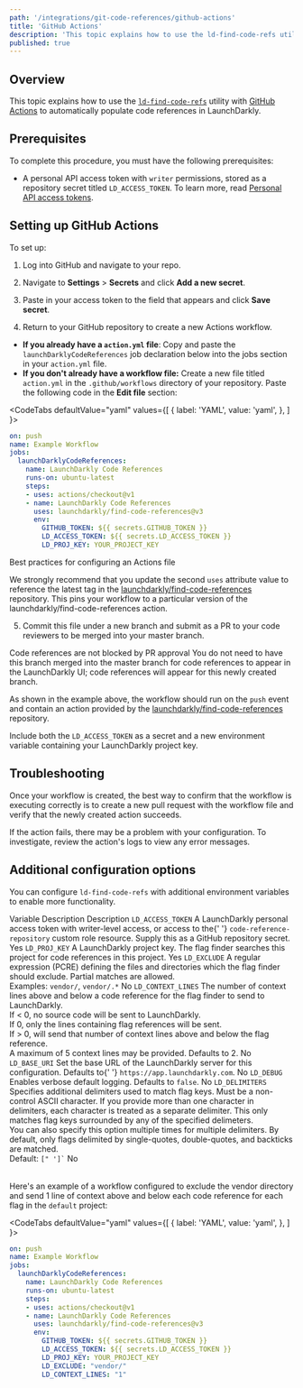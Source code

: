 ```yaml
---
path: '/integrations/git-code-references/github-actions'
title: 'GitHub Actions'
description: 'This topic explains how to use the ld-find-code-refs utility with GitHub Actions to automatically populate code references in LaunchDarkly.'
published: true
---
```


## Overview

This topic explains how to use the [`ld-find-code-refs`](https://github.com/launchdarkly/ld-find-code-refs/) utility with [GitHub Actions](https://github.com/features/actions) to automatically populate code references in LaunchDarkly.

## Prerequisites

To complete this procedure, you must have the following prerequisites:

- A personal API access token with `writer` permissions, stored as a repository secret titled `LD_ACCESS_TOKEN`. To learn more, read [Personal API access tokens](/home/account-security/api-access-tokens).

## Setting up GitHub Actions

To set up:

1. Log into GitHub and navigate to your repo.
2. Navigate to **Settings** > **Secrets** and click **Add a new secret**.
3. Paste in your access token to the field that appears and click **Save secret**.

4. Return to your GitHub repository to create a new Actions workflow.
 * **If you already have a `action.yml` file**: Copy and paste the `launchDarklyCodeReferences` job declaration below into the jobs section in your `action.yml` file.
 * **If you don't already have a workflow file:** Create a new file titled `action.yml` in the `.github/workflows` directory of your repository. Paste the following code in the **Edit file** section:

<CodeTabs
 defaultValue="yaml"
 values={[
   { label: 'YAML', value: 'yaml', },
 ]
}>
<CodeTabItem value="yaml">

```yaml
on: push
name: Example Workflow
jobs:
  launchDarklyCodeReferences:
    name: LaunchDarkly Code References
    runs-on: ubuntu-latest
    steps:
    - uses: actions/checkout@v1
    - name: LaunchDarkly Code References
      uses: launchdarkly/find-code-references@v3
      env:
        GITHUB_TOKEN: ${{ secrets.GITHUB_TOKEN }}
        LD_ACCESS_TOKEN: ${{ secrets.LD_ACCESS_TOKEN }}
        LD_PROJ_KEY: YOUR_PROJECT_KEY
```

</CodeTabItem>
</CodeTabs>

<Callout intent="info">
  <CalloutTitle>Best practices for configuring an Actions file</CalloutTitle>
  <CalloutDescription>

We strongly recommend that you update the second `uses` attribute value to reference the latest tag in the
[launchdarkly/find-code-references](https://github.com/launchdarkly/find-code-references) repository. This pins your
workflow to a particular version of the launchdarkly/find-code-references action.

  </CalloutDescription>
</Callout>

5. Commit this file under a new branch and submit as a PR to your code reviewers to be merged into your master branch.

<Callout intent="info">
  <CalloutTitle>Code references are not blocked by PR approval</CalloutTitle>
  <CalloutDescription>
    You do not need to have this branch merged into the master branch for code references to appear in the LaunchDarkly
    UI; code references will appear for this newly created branch.
  </CalloutDescription>
</Callout>

As shown in the example above, the workflow should run on the `push` event and contain an action provided by the [launchdarkly/find-code-references](https://github.com/launchdarkly/find-code-references) repository.

Include both the `LD_ACCESS_TOKEN` as a secret and a new environment variable containing your LaunchDarkly project key.

## Troubleshooting

Once your workflow is created, the best way to confirm that the workflow is executing correctly is to create a new pull request with the workflow file and verify that the newly created action succeeds.

If the action fails, there may be a problem with your configuration. To investigate, review the action's logs to view any error messages.

## Additional configuration options

You can configure `ld-find-code-refs` with additional environment variables to enable more functionality.

<Table>
  <TableHeader>
    <TableHeadCell>Variable</TableHeadCell>
    <TableHeadCell>Description</TableHeadCell>
    <TableHeadCell>Description</TableHeadCell>
  </TableHeader>
  <TableBody>
    <TableRow>
      <TableCell>
        <code>LD_ACCESS_TOKEN</code>
      </TableCell>
      <TableCell>
        A LaunchDarkly personal access token with writer-level access, or access to the{' '}
        <code>code-reference-repository</code> custom role resource. Supply this as a GitHub repository secret.
      </TableCell>
      <TableCell>Yes</TableCell>
    </TableRow>
    <TableRow>
      <TableCell>
        <code>LD_PROJ_KEY</code>
      </TableCell>
      <TableCell>
        A LaunchDarkly project key. The flag finder searches this project for code references in this project.
      </TableCell>
      <TableCell>Yes</TableCell>
    </TableRow>
    <TableRow>
      <TableCell>
        <code>LD_EXCLUDE</code>
      </TableCell>
      <TableCell>
        A regular expression (PCRE) defining the files and directories which the flag finder should exclude. Partial
        matches are allowed.
        <br />
        Examples: <code>vendor/</code>, <code>vendor/.*</code>
      </TableCell>
      <TableCell>No</TableCell>
    </TableRow>
    <TableRow>
      <TableCell>
        <code>LD_CONTEXT_LINES</code>
      </TableCell>
      <TableCell>
        The number of context lines above and below a code reference for the flag finder to send to LaunchDarkly.
        <br />
        If &lt; 0, no source code will be sent to LaunchDarkly.
        <br />
        If 0, only the lines containing flag references will be sent.
        <br />
        If &gt; 0, will send that number of context lines above and below the flag reference.
        <br />A maximum of 5 context lines may be provided. Defaults to 2.
      </TableCell>
      <TableCell>No</TableCell>
    </TableRow>
    <TableRow>
      <TableCell>
        <code>LD_BASE_URI</code>
      </TableCell>
      <TableCell>
        Set the base URL of the LaunchDarkly server for this configuration. Defaults to{' '}
        <code>https://app.launchdarkly.com</code>.
      </TableCell>
      <TableCell>No</TableCell>
    </TableRow>
    <TableRow>
      <TableCell>
        <code>LD_DEBUG</code>
      </TableCell>
      <TableCell>
        Enables verbose default logging. Defaults to <code>false</code>.
      </TableCell>
      <TableCell>No</TableCell>
    </TableRow>
    <TableRow>
      <TableCell>
        <code>LD_DELIMITERS</code>
      </TableCell>
      <TableCell>
        Specifies additional delimiters used to match flag keys. Must be a non-control ASCII character. If you provide
        more than one character in delimiters, each character is treated as a separate delimiter. This only matches flag
        keys surrounded by any of the specified delimeters.
        <br />
        You can also specify this option multiple times for multiple delimiters. By default, only flags delimited by
        single-quotes, double-quotes, and backticks are matched.
        <br />
        Default: <code>[" ']`</code>
      </TableCell>
      <TableCell>No</TableCell>
    </TableRow>
  </TableBody>
</Table>

Here's an example of a workflow configured to exclude the vendor directory and send 1 line of context above and below each code reference for each flag in the `default` project:

<CodeTabs
 defaultValue="yaml"
 values={[
   { label: 'YAML', value: 'yaml', },
 ]
}>
<CodeTabItem value="yaml">

```yaml
on: push
name: Example Workflow
jobs:
  launchDarklyCodeReferences:
    name: LaunchDarkly Code References
    runs-on: ubuntu-latest
    steps:
    - uses: actions/checkout@v1
    - name: LaunchDarkly Code References
      uses: launchdarkly/find-code-references@v3
      env:
        GITHUB_TOKEN: ${{ secrets.GITHUB_TOKEN }}
        LD_ACCESS_TOKEN: ${{ secrets.LD_ACCESS_TOKEN }}
        LD_PROJ_KEY: YOUR_PROJECT_KEY
        LD_EXCLUDE: "vendor/"
        LD_CONTEXT_LINES: "1"
```

</CodeTabItem>
</CodeTabs>
